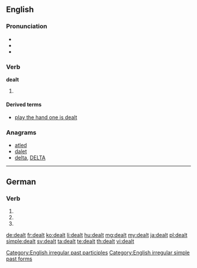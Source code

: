 ==English==

===Pronunciation===
* {{IPA|/ˈdɛlt/|lang=en}}
* {{audio|en-us-dealt.ogg|Audio (US)|lang=en}}
* {{rhymes|ɛlt|lang=en}}

===Verb===
'''dealt'''

# {{en-past of|deal}}

====Derived terms====
* [[play the hand one is dealt]]

===Anagrams===
* [[atled#English|atled]]
* [[dalet#English|dalet]]
* [[delta#English|delta]], [[DELTA#English|DELTA]]

[[Category:English irregular past participles]]
[[Category:English irregular simple past forms]]

----

==German==

===Verb===
{{head|de|verb form}}

# {{de-verb form of|dealen|3|s|g}}
# {{de-verb form of|dealen|2|p|g}}
# {{de-verb form of|dealen|i|p}}

[[de:dealt]]
[[fr:dealt]]
[[ko:dealt]]
[[li:dealt]]
[[hu:dealt]]
[[mg:dealt]]
[[my:dealt]]
[[ja:dealt]]
[[pl:dealt]]
[[simple:dealt]]
[[sv:dealt]]
[[ta:dealt]]
[[te:dealt]]
[[th:dealt]]
[[vi:dealt]]